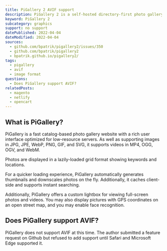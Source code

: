 ```yaml
---
title: PiGallery 2 AVIF support
description: PiGallery 2 is a self-hosted directory-first photo gallery website. Learn more about AVIF support.
keyword: PiGallery 2
subcategory: graphics
support: no support
datePublished: 2022-04-04
dateModified: 2022-04-04
sources:
  - github.com/bpatrik/pigallery2/issues/350
  - github.com/bpatrik/pigallery2
  - bpatrik.github.io/pigallery2/
tags:
  - pigallery
  - avif
  - image format
questions:
  - Does PiGallery support AVIF?
relatedPosts:
  - magento
  - netlify
  - opencart
---
```


## What is PiGallery?

PiGallery is a fast catalog-based photo gallery website with a rich user interface optimized for low-resource servers. As well as supporting images in JPG, JPE, WebP, PNG, GIF, and SVG, it supports videos in MP4, OGG, OGV, and WebM.

Photos are displayed in a lazily-loaded grid format showing keywords and locations.

For a quicker loading experience, PiGallery automatically generates thumbnails and downscales photos on the fly. Additionally, it caches client-side and supports instant searching.

Additionally, PiGallery offers a custom lightbox for viewing full-screen photos and videos. You may also display pictures with GPS coordinates on an open street map, and you may enable face recognition.

## Does PiGallery support AVIF?

PiGallery does not support AVIF at this time. The author submitted a feature request on Github but refused to add support until Safari and Microsoft Edge supported it.
